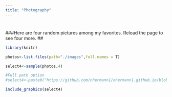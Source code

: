 ```yaml
---
title: "Photography"
---
```


# 

###Here are four random pictures among my favorites. Reload the page to see four more.
##
``` r
library(knitr)

photos<-list.files(path="./images",full.names = T)

select4<-sample(photos,4)

#Full path option
#select4<-paste0("https://github.com/nhermann1/nhermann1.github.io/blob/main/",select4)

include_graphics(select4)

```
